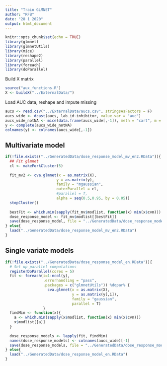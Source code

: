 ```yaml
---
title: "Train GLMNET"
author: "RFB"
date: "28 1 2020"
output: html_document
---
```


```r
knitr::opts_chunk$set(echo = TRUE)
library(glmnet)
library(glmnetUtils)
library(mice)
library(reshape2)
library(parallel)
library(foreach)
library(doParallel)
```

Build X matrix
```r
source("aux_functions.R")
X <- buildX("../ExternalData/")
```

Load AUC data, reshape and impute missing
```r
aucs <- read.csv("../ExternalData/aucs.csv", stringsAsFactors = F)
aucs_wide <- dcast(aucs, lab_id~inhibitor, value.var = "auc")
aucs_wide_notNA <- mice(data.frame(aucs_wide[,-1]), meth = "cart", m = 1)
y <- complete(aucs_wide_notNA)
colnames(y) <- colnames(aucs_wide[,-1])
```

## Multivariate model
```r
if(!file.exists("../GeneratedData/dose_response_model_mv_en2.RData")){
  ## Fit glmnet
  cl <- makeForkCluster(5)
  
  fit_mv2 <- cva.glmnet(x = as.matrix(X),
                       y = as.matrix(y),
                       family = "mgaussian",
                       outerParallel = cl,
                       #parallel = T,
                       alpha = seq(0.5,0.95, by = 0.05))
  stopCluster()
  
  bestFit <- which.min(sapply(fit_mv$modlist, function(x) min(x$cvm)))
  dose_response_model <- fit_mv$modlist[[bestFit]]
  save(dose_response_model, file = "../GeneratedData/dose_response_model_mv_en2.RData")
} else{
  load("../GeneratedData/dose_response_model_mv_en2.RData")
}
```

## Single variate models
```r
if(!file.exists("../GeneratedData/dose_response_model_en.RData")){
  # Set up parallel computations
  registerDoParallel(cores = 5)
  fit <- foreach(i=1:ncol(y),
                 .errorhandling = "pass",
                 .packages = c("glmnetUtils")) %dopar% {
                   cva.glmnet(x = as.matrix(X),
                              y = as.matrix(y[,i]),
                              family = "gaussian",
                              parallel = T)
                 }
  findMin <- function(x){
    a <- which.min(sapply(x$modlist, function(x) min(x$cvm)))
    x$modlist[[a]]
  }
  
  dose_response_models <- lapply(fit, findMin)
  names(dose_response_models) <- colnames(aucs_wide)[-1]
  save(dose_response_models, file = "../GeneratedData/dose_response_model_en.RData")
} else{
  load("../GeneratedData/dose_response_model_en.RData")
}
```
